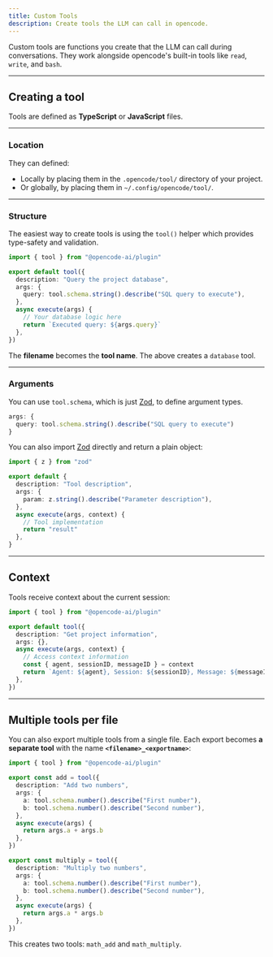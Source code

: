 ```yaml
---
title: Custom Tools
description: Create tools the LLM can call in opencode.
---
```


Custom tools are functions you create that the LLM can call during conversations. They work alongside opencode's built-in tools like `read`, `write`, and `bash`.

---

## Creating a tool

Tools are defined as **TypeScript** or **JavaScript** files.

---

### Location

They can defined:

- Locally by placing them in the `.opencode/tool/` directory of your project.
- Or globally, by placing them in `~/.config/opencode/tool/`.

---

### Structure

The easiest way to create tools is using the `tool()` helper which provides type-safety and validation.

```ts title=".opencode/tool/database.ts" {1}
import { tool } from "@opencode-ai/plugin"

export default tool({
  description: "Query the project database",
  args: {
    query: tool.schema.string().describe("SQL query to execute"),
  },
  async execute(args) {
    // Your database logic here
    return `Executed query: ${args.query}`
  },
})
```

The **filename** becomes the **tool name**. The above creates a `database` tool.

---

### Arguments

You can use `tool.schema`, which is just [Zod](https://zod.dev), to define argument types.

```ts "tool.schema"
args: {
  query: tool.schema.string().describe("SQL query to execute")
}
```

You can also import [Zod](https://zod.dev) directly and return a plain object:

```ts {6}
import { z } from "zod"

export default {
  description: "Tool description",
  args: {
    param: z.string().describe("Parameter description"),
  },
  async execute(args, context) {
    // Tool implementation
    return "result"
  },
}
```

---

## Context

Tools receive context about the current session:

```ts title=".opencode/tool/project.ts" {8}
import { tool } from "@opencode-ai/plugin"

export default tool({
  description: "Get project information",
  args: {},
  async execute(args, context) {
    // Access context information
    const { agent, sessionID, messageID } = context
    return `Agent: ${agent}, Session: ${sessionID}, Message: ${messageID}`
  },
})
```

---

## Multiple tools per file

You can also export multiple tools from a single file. Each export becomes **a separate tool** with the name **`<filename>_<exportname>`**:

```ts title=".opencode/tool/math.ts"
import { tool } from "@opencode-ai/plugin"

export const add = tool({
  description: "Add two numbers",
  args: {
    a: tool.schema.number().describe("First number"),
    b: tool.schema.number().describe("Second number"),
  },
  async execute(args) {
    return args.a + args.b
  },
})

export const multiply = tool({
  description: "Multiply two numbers",
  args: {
    a: tool.schema.number().describe("First number"),
    b: tool.schema.number().describe("Second number"),
  },
  async execute(args) {
    return args.a * args.b
  },
})
```

This creates two tools: `math_add` and `math_multiply`.
